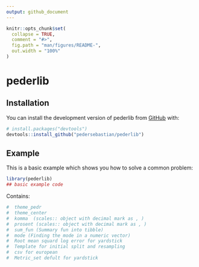 ```yaml
---
output: github_document
---
```


<!-- README.md is generated from README.Rmd. Please edit that file -->

```r
knitr::opts_chunk$set(
  collapse = TRUE,
  comment = "#>",
  fig.path = "man/figures/README-",
  out.width = "100%"
)
```

# pederlib

<!-- badges: start -->
<!-- badges: end -->



## Installation

You can install the development version of pederlib from [GitHub](https://github.com/) with:

``` r
# install.packages("devtools")
devtools::install_github("pedersebastian/pederlib")
```

## Example

This is a basic example which shows you how to solve a common problem:

```r
library(pederlib)
## basic example code
```
Contains: 
```r
#  theme_pedr
#  theme_center
#  komma  (scales:: object with decimal mark as , )
#  prosent (scales:: object with decimal mark as , )
#  sum_fun (Summary fun into tibble)
#  mode (Finding the mode in a numeric vector)
#  Root mean squard log error for yardstick
#  Template for initial split and resampling
#  csv for european
#  Metric_set defult for yardstick
```

